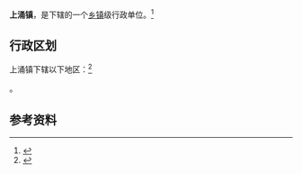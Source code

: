 {{NoteTA
|1=zh-hans:涌;zh-hant:湧
}}
{{中国乡级行政区|35/05/26/108/000}}

'''上涌镇'''，是{{PRC admin/fullname|35/05/26/108/000|3}}下辖的一个[[乡镇|乡镇]]级行政单位。<ref>{{PRC admin/ref sgc|{{PRC admin/parent|35/05/26/108/000}}}}</ref>

== 行政区划 ==

上涌镇下辖以下地区：<ref>{{PRC admin/ref sgc|35/05/26/108/000}}</ref>

{{PRC admin/children|35/05/26/108/000}}。

== 参考资料 ==

{{reflist}}

{{行政区划小作品}}
{{PRC admin/navcat|35/05/26/108/000}}